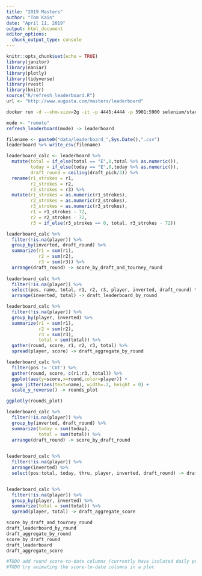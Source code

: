 ```yaml
---
title: "2019 Masters"
author: "Tom Kain"
date: "April 11, 2019"
output: html_document
editor_options: 
  chunk_output_type: console
---
```


```r
knitr::opts_chunk$set(echo = TRUE)
library(janitor)
library(naniar)
library(plotly)
library(tidyverse)
library(rvest)
library(knitr)
source("R/refresh_leaderboard.R")
url <- "http://www.augusta.com/masters/leaderboard"
```

```bash
docker run -d --shm-size=2g -it -p 4445:4444 -p 5901:5900 selenium/standalone-firefox-debug
```

```r
mode <- "remote"
refresh_leaderboard(mode) -> leaderboard

filename <- paste0("data/leaderboard_",Sys.Date(),".csv")
leaderboard %>% write_csv(filename)
```

```r
leaderboard_calc <- leaderboard %>% 
  mutate(total = if_else(total == "E",0,total %>% as.numeric()),
         today = if_else(today == "E",0,today %>% as.numeric()),
         draft_round = ceiling(draft_pick/3)) %>% 
  rename(r1_strokes = r1,
         r2_strokes = r2,
         r3_strokes = r3) %>% 
  mutate(r1_strokes = as.numeric(r1_strokes),
         r2_strokes = as.numeric(r2_strokes),
         r3_strokes = as.numeric(r3_strokes),
         r1 = r1_strokes - 72,
         r2 = r2_strokes - 72,
         r3 = if_else(r3_strokes == 0, total, r3_strokes - 72))
```

```r
leaderboard_calc %>% 
  filter(!is.na(player)) %>% 
  group_by(inverted, draft_round) %>% 
  summarize(r1 = sum(r1),
            r2 = sum(r2),
            r3 = sum(r3)) %>% 
  arrange(draft_round) -> score_by_draft_and_tourney_round
  
leaderboard_calc %>% 
  filter(!is.na(player)) %>% 
  select(pos, name, total, r1, r2, r3, player, inverted, draft_round) %>% 
  arrange(inverted, total) -> draft_leaderboard_by_round

leaderboard_calc %>% 
  filter(!is.na(player)) %>% 
  group_by(player, inverted) %>% 
  summarize(r1 = sum(r1),
            r2 = sum(r2),
            r3 = sum(r3),
            total = sum(total)) %>% 
  gather(round, score, r1, r2, r3, total) %>% 
  spread(player, score) -> draft_aggregate_by_round

leaderboard_calc %>%
  filter(pos != 'CUT') %>% 
  gather(round, score, c(r1:r3, total)) %>% 
  ggplot(aes(y=score,x=round,color=player)) +
  geom_jitter(aes(text=name), width=.2, height = 0) +
  scale_y_reverse() -> rounds_plot

ggplotly(rounds_plot)
```



```r
leaderboard_calc %>% 
  filter(!is.na(player)) %>% 
  group_by(inverted, draft_round) %>% 
  summarize(today = sum(today),
            total = sum(total)) %>% 
  arrange(draft_round) -> score_by_draft_round 
  

leaderboard_calc %>% 
  filter(!is.na(player)) %>% 
  arrange(inverted) %>% 
  select(pos:total, today, thru, player, inverted, draft_round) -> draft_leaderboard


leaderboard_calc %>% 
  filter(!is.na(player)) %>% 
  group_by(player, inverted) %>% 
  summarize(total = sum(total)) %>% 
  spread(player, total) -> draft_aggregate_score

```

```r
score_by_draft_and_tourney_round 
draft_leaderboard_by_round 
draft_aggregate_by_round 
score_by_draft_round 
draft_leaderboard 
draft_aggregate_score 

#TODO add round score-to-date columns (currently have isolated daily performance)
#TODO try animating the score-to-date columns in a plot
```